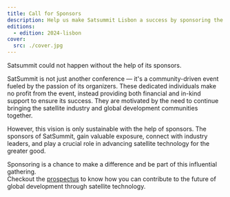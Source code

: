 ```yaml
---
title: Call for Sponsors
description: Help us make Satsummit Lisbon a success by sponsoring the conference.
editions:
  - edition: 2024-lisbon
cover:
  src: ./cover.jpg
---
```


Satsummit could not happen without the help of its sponsors.

SatSummit is not just another conference — it's a community-driven event fueled by the passion of its organizers. These dedicated individuals make no profit from the event, instead providing both financial and in-kind support to ensure its success. They are motivated by the need to continue bringing the satellite industry and global development communities together.

However, this vision is only sustainable with the help of sponsors. The sponsors of SatSummit, gain valuable exposure, connect with industry leaders, and play a crucial role in advancing satellite technology for the greater good.

Sponsoring is a chance to make a difference and be part of this influential gathering.  
Checkout the [prospectus](lisbon-sponsor-prospectus.pdf) to know how you can contribute to the future of global development through satellite technology.
